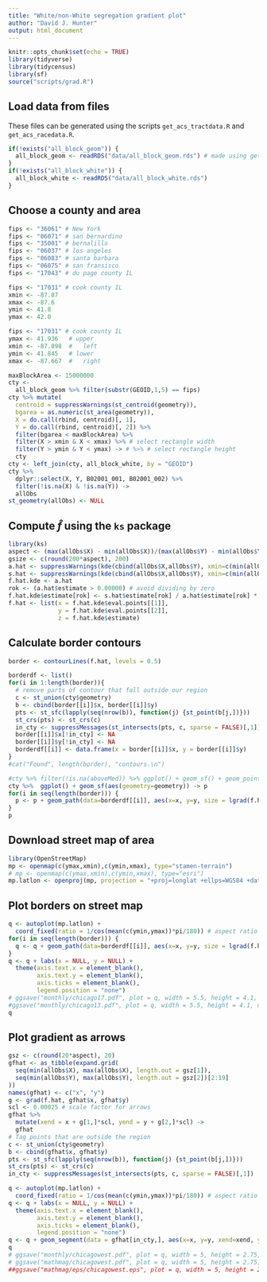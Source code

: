 ```yaml
---
title: "White/non-White segregation gradient plot"
author: "David J. Hunter"
output: html_document
---
```


```r
knitr::opts_chunk$set(echo = TRUE)
library(tidyverse)
library(tidycensus)
library(sf)
source("scripts/grad.R")
```


## Load data from files

These files can be generated using the scripts `get_acs_tractdata.R` and `get_acs_racedata.R`.

```r
if(!exists("all_block_geom")) {
  all_block_geom <- readRDS("data/all_block_geom.rds") # made using get_acs_tractdata.R
}
if(!exists("all_block_white")) {
  all_block_white <- readRDS("data/all_block_white.rds")
}
```

## Choose a county and area

```r
fips <- "36061" # New York
fips <- "06071" # san bernardino
fips <- "35001" # bernalillo
fips <- "06037" # los angeles
fips <- "06083" # santa barbara
fips <- "06075" # san fransisco
fips <- "17043" # du page county IL

fips <- "17031" # cook county IL
xmin <- -87.87
xmax <- -87.6
ymin <- 41.8
ymax <- 42.0

fips <- "17031" # cook county IL
ymax <- 41.936   # upper
xmin <- -87.898  #   left
ymin <- 41.845   # lower
xmax <- -87.667  #   right

maxBlockArea <- 15000000
cty <-
  all_block_geom %>% filter(substr(GEOID,1,5) == fips)
cty %>% mutate(
  centroid = suppressWarnings(st_centroid(geometry)),
  bgarea = as.numeric(st_area(geometry)),
  X = do.call(rbind, centroid)[, 1],
  Y = do.call(rbind, centroid)[, 2]) %>%
  filter(bgarea < maxBlockArea) %>%
  filter(X > xmin & X < xmax) %>% # select rectangle width
  filter(Y > ymin & Y < ymax) -> # %>% # select rectangle height
  cty
cty <- left_join(cty, all_block_white, by = "GEOID")
cty %>%
  dplyr::select(X, Y, B02001_001, B02001_002) %>%
  filter(!is.na(X) & !is.na(Y)) ->
  allObs
st_geometry(allObs) <- NULL
```

## Compute $\hat{f}$ using the `ks` package

```r
library(ks)
aspect <- (max(allObs$X) - min(allObs$X))/(max(allObs$Y) - min(allObs$Y))
gsize <- c(round(200*aspect), 200)
a.hat <- suppressWarnings(kde(cbind(allObs$X,allObs$Y), xmin=c(min(allObs$X), min(allObs$Y)), xmax=c(max(allObs$X), max(allObs$Y)), gridsize = gsize, w = allObs$B02001_001))
s.hat <- suppressWarnings(kde(cbind(allObs$X,allObs$Y), xmin=c(min(allObs$X), min(allObs$Y)), xmax=c(max(allObs$X), max(allObs$Y)), gridsize = gsize, w = allObs$B02001_002))
f.hat.kde <- a.hat
rok <- (a.hat$estimate > 0.00000) # avoid dividing by zero
f.hat.kde$estimate[rok] <- s.hat$estimate[rok] / a.hat$estimate[rok] * sum(allObs$B02001_002) / sum(allObs$B02001_001)
f.hat <- list(x = f.hat.kde$eval.points[[1]],
              y = f.hat.kde$eval.points[[2]],
              z = f.hat.kde$estimate)
```

## Calculate border contours

```r
border <- contourLines(f.hat, levels = 0.5)

borderdf <- list()
for(i in 1:length(border)){
  # remove parts of contour that fall outside our region
  c <- st_union(cty$geometry)
  b <- cbind(border[[i]]$x, border[[i]]$y)
  pts <- st_sfc(lapply(seq(nrow(b)), function(j) {st_point(b[j,])}))
  st_crs(pts) <- st_crs(c)
  in_cty <- suppressMessages(st_intersects(pts, c, sparse = FALSE)[,1])
  border[[i]]$x[!in_cty] <- NA
  border[[i]]$y[!in_cty] <- NA
  borderdf[[i]] <- data.frame(x = border[[i]]$x, y = border[[i]]$y)
}
#cat("Found", length(border), "contours.\n")

#cty %>% filter(!is.na(aboveMed)) %>% ggplot() + geom_sf() + geom_point(aes(color=aboveMed,x=X, y=Y)) -> p
cty %>%  ggplot() + geom_sf(aes(geometry=geometry)) -> p
for(i in seq(length(border))) {
  p <- p + geom_path(data=borderdf[[i]], aes(x=x, y=y, size = lgrad(f.hat, x, y), color = lgrad(f.hat, x, y))) + scale_size(range = c(0.1, 3)) + scale_color_gradient(low="blue", high = "red")
}
p
```

## Download street map of area

```r
library(OpenStreetMap)
mp <- openmap(c(ymax,xmin),c(ymin,xmax), type="stamen-terrain")
# mp <- openmap(c(ymax,xmin),c(ymin,xmax), type="esri")
mp.latlon <- openproj(mp, projection = "+proj=longlat +ellps=WGS84 +datum=WGS84 +no_defs")
```

## Plot borders on street map

```r
q <- autoplot(mp.latlon) +
  coord_fixed(ratio = 1/cos(mean(c(ymin,ymax))*pi/180)) # aspect ratio correction
for(i in seq(length(border))) {
  q <- q + geom_path(data=borderdf[[i]], aes(x=x, y=y, size = lgrad(f.hat, x, y), color = lgrad(f.hat, x, y))) + scale_size(range = c(0.1, 5)) + scale_color_gradient(low="blue", high = "red")
}
q <- q + labs(x = NULL, y = NULL) +
  theme(axis.text.x = element_blank(),
        axis.text.y = element_blank(),
        axis.ticks = element_blank(),
        legend.position = "none")
# ggsave("monthly/chicago17.pdf", plot = q, width = 5.5, height = 4.1, units = "in")
#ggsave("monthly/chicago13.pdf", plot = q, width = 5.5, height = 4.1, units = "in")
q
```

## Plot gradient as arrows

```r
gsz <- c(round(20*aspect), 20)
gfhat <- as_tibble(expand.grid(
  seq(min(allObs$X), max(allObs$X), length.out = gsz[1]),
  seq(min(allObs$Y), max(allObs$Y), length.out = gsz[2])[2:19]
))
names(gfhat) <- c("x", "y")
g <- grad(f.hat, gfhat$x, gfhat$y)
scl <- 0.00025 # scale factor for arrows
gfhat %>%
  mutate(xend = x + g[1,]*scl, yend = y + g[2,]*scl) ->
  gfhat
# Tag points that are outside the region
c <- st_union(cty$geometry)
b <- cbind(gfhat$x, gfhat$y)
pts <- st_sfc(lapply(seq(nrow(b)), function(j) {st_point(b[j,])}))
st_crs(pts) <- st_crs(c)
in_cty <- suppressMessages(st_intersects(pts, c, sparse = FALSE)[,1])

q <- autoplot(mp.latlon) +
  coord_fixed(ratio = 1/cos(mean(c(ymin,ymax))*pi/180)) # aspect ratio correction
q <- q + labs(x = NULL, y = NULL) +
  theme(axis.text.x = element_blank(),
        axis.text.y = element_blank(),
        axis.ticks = element_blank(),
        legend.position = "none")  
q <- q + geom_segment(data = gfhat[in_cty,], aes(x=x, y=y, xend=xend, yend=yend), arrow = arrow(angle = 25, length = unit(0.01, "npc")))
q
# ggsave("monthly/chicagowest.pdf", plot = q, width = 5, height = 2.75, units = "in")
# ggsave("mathmag/chicagowest.pdf", plot = q, width = 5, height = 2.75, units = "in")
##ggsave("mathmag/eps/chicagowest.eps", plot = q, width = 5, height = 2.75, units = "in")
```
